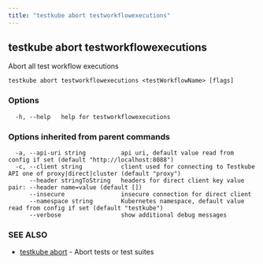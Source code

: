 ```yaml
---
title: "testkube abort testworkflowexecutions"
---
```

<head>
  <meta name="docsearch:indexPrefix" content="reference-doc" />
</head>

## testkube abort testworkflowexecutions

Abort all test workflow executions

```
testkube abort testworkflowexecutions <testWorkflowName> [flags]
```

### Options

```
  -h, --help   help for testworkflowexecutions
```

### Options inherited from parent commands

```
  -a, --api-uri string          api uri, default value read from config if set (default "http://localhost:8088")
  -c, --client string           client used for connecting to Testkube API one of proxy|direct|cluster (default "proxy")
      --header stringToString   headers for direct client key value pair: --header name=value (default [])
      --insecure                insecure connection for direct client
      --namespace string        Kubernetes namespace, default value read from config if set (default "testkube")
      --verbose                 show additional debug messages
```

### SEE ALSO

* [testkube abort](testkube-abort.mdx)	 - Abort tests or test suites

